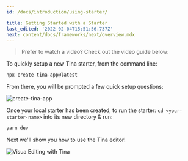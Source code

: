 ```yaml
---
id: /docs/introduction/using-starter/

title: Getting Started with a Starter
last_edited: '2022-02-04T15:51:56.737Z'
next: content/docs/frameworks/next/overview.mdx
---
```


> Prefer to watch a video? Check out the video guide below:

<Youtube embedSrc="https://www.youtube.com/embed/_9lDNSIh8rw" />

To quickly setup a new Tina starter, from the command line:

```bash
npx create-tina-app@latest
```

From there, you will be prompted a few quick setup questions:

![create-tina-app](https://res.cloudinary.com/forestry-demo/image/upload/c_scale,w_981/v1646165612/tina-io/docs/Screen_Shot_2022-03-01_at_4.10.27_PM.png)

Once your local starter has been created, to run the starter:
`cd <your-starter-name>` into its new directory & run:

```bash
yarn dev
```

Next we'll show you how to use the Tina editor!

![Visua Editing with Tina](https://res.cloudinary.com/forestry-demo/video/upload/du_16,w_700,e_loop/tina-io/new-homepage/homepage-demo-2.gif)
